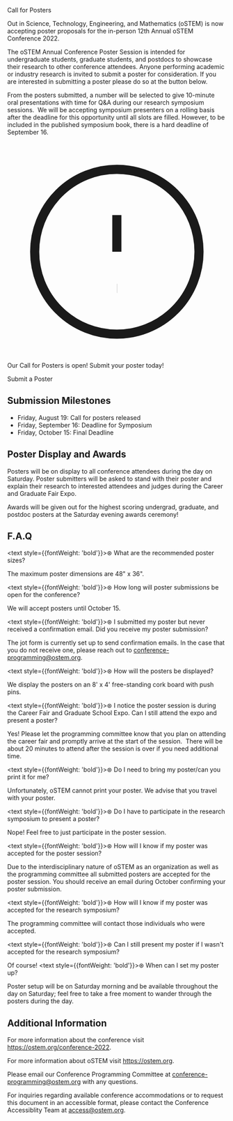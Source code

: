 

<SiteLayout title="Call for Posters">

<div className="border-b-4 border-mulberry border-solid pb-4 mb-4 text-center">
    <p className="text-5xl font-display font-black">Call for Posters</p>
</div>


Out in Science, Technology, Engineering, and Mathematics (oSTEM) is now
accepting poster proposals for the in-person 12th Annual oSTEM Conference 2022.

The oSTEM Annual Conference Poster Session is intended for undergraduate students, graduate students, and postdocs to showcase their research to other conference attendees. Anyone performing academic or industry research is invited to submit a poster for consideration. If you are interested in submitting a poster please do so at the button below.

From the posters submitted, a number will be selected to give 10-minute oral presentations with time for Q&A during our research symposium sessions.  We will be accepting symposium presenters on a rolling basis after the deadline for this opportunity until all slots are filled. However, to be included in the published symposium book, there is a hard deadline of September 16.


<div className="bg-tint-spruce-light text-2xl mt-4 p-8 rounded">
    <p className="flex items-center">
        <svg xmlns="http://www.w3.org/2000/svg" className="h-6 w-6 mr-3" fill="none" viewBox="0 0 24 24" stroke="currentColor">
            <path strokeLinecap="round" strokeLinejoin="round" strokeWidth={2} d="M12 8v4m0 4h.01M21 12a9 9 0 11-18 0 9 9 0 0118 0z" />
        </svg>
        Our Call for Posters is open! Submit your poster today!
    </p>
    <CTAButton onClick={"https://form.jotform.com/222158070005140"}>
      Submit a Poster
    </CTAButton>
</div>                

## Submission Milestones

- Friday, August 19: Call for posters released
- Friday, September 16: Deadline for Symposium
- Friday, October 15: Final Deadline


## Poster Display and Awards
Posters will be on display to all conference attendees during the day on Saturday. Poster submitters will be asked to stand with their poster and explain their research to interested attendees and judges during the Career and Graduate Fair Expo.

Awards will be given out for the highest scoring undergrad, graduate, and postdoc posters at the Saturday evening awards ceremony!


## F.A.Q
<text style={{fontWeight: 'bold'}}>⊛ What are the recommended poster sizes?</text>

The maximum poster dimensions are 48" x 36".
<img src="/images/poster-dimensions.jpg" alt=""/>

<text style={{fontWeight: 'bold'}}>⊛ How long will poster submissions be open for the conference?</text>

We will accept posters until October 15.

<text style={{fontWeight: 'bold'}}>⊛ I submitted my poster but never received a confirmation email. Did you receive my poster submission?</text>

The jot form is currently set up to send confirmation emails. In the case that you do not receive one, please reach out to conference-programming@ostem.org. 

<text style={{fontWeight: 'bold'}}>⊛ How will the posters be displayed?</text>

We display the posters on an 8' x 4' free-standing cork board with push pins.

<text style={{fontWeight: 'bold'}}>⊛ I notice the poster session is during the Career Fair and Graduate School Expo. Can I still attend the expo and present a poster?</text>

Yes! Please let the programming committee know that you plan on attending the career fair and promptly arrive at the start of the session.  There will be about 20 minutes to attend after the session is over if you need additional time.

<text style={{fontWeight: 'bold'}}>⊛ Do I need to bring my poster/can you print it for me?</text>

Unfortunately, oSTEM cannot print your poster. We advise that you travel with your poster.

<text style={{fontWeight: 'bold'}}>⊛ Do I have to participate in the research symposium to present a poster?</text>

Nope! Feel free to just participate in the poster session.

<text style={{fontWeight: 'bold'}}>⊛ How will I know if my poster was accepted for the poster session?</text>

Due to the interdisciplinary nature of oSTEM as an organization as well as the programming committee all submitted posters are accepted for the poster session. You should receive an email during October confirming your poster submission.

<text style={{fontWeight: 'bold'}}>⊛ How will I know if my poster was accepted for the research symposium?</text>

The programming committee will contact those individuals who were accepted.

<text style={{fontWeight: 'bold'}}>⊛ Can I still present my poster if I wasn't accepted for the research symposium?</text>

Of course!
<text style={{fontWeight: 'bold'}}>⊛ When can I set my poster up?</text>

Poster setup will be on Saturday morning and be available throughout the day on Saturday; feel free to take a free moment to wander through the posters during the day.


## Additional Information

For more information about the conference visit
https://ostem.org/conference-2022.

For more information about oSTEM visit https://ostem.org.

Please email our Conference Programming Committee at
conference-programming@ostem.org with any questions.

For inquiries regarding available conference accommodations or to request this
document in an accessible format, please contact the Conference Accessiblity Team at access@ostem.org.

</SiteLayout>

